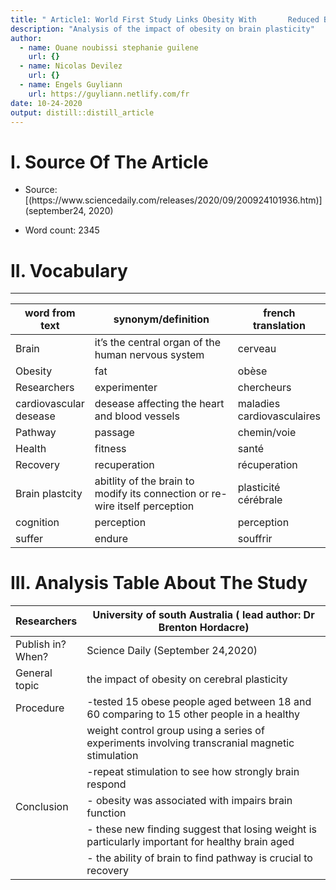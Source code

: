```yaml
---
title: " Article1: World First Study Links Obesity With       Reduced Brain Plasticity"
description: "Analysis of the impact of obesity on brain plasticity"
author:
  - name: Ouane noubissi stephanie guilene
    url: {}
  - name: Nicolas Devilez
    url: {}
  - name: Engels Guyliann
    url: https://guyliann.netlify.com/fr
date: 10-24-2020
output: distill::distill_article
---
```


# I. Source Of The Article 

* Source:   [(https://www.sciencedaily.com/releases/2020/09/200924101936.htm)]
(september24, 2020)

* Word count:  2345

# II. Vocabulary



___________________________________________________
| word from text         | synonym/definition                                                          | french translation         |
| ---------------------- | --------------------------------------------------------------------------- | -------------------------- |
| Brain                  | it's the central organ of the human nervous system                          | cerveau                    |
| Obesity                | fat                                                                         | obèse                      |
| Researchers            | experimenter                                                                | chercheurs                 |
| cardiovascular desease | desease affecting the heart and blood vessels                               | maladies cardiovasculaires |
| Pathway                | passage                                                                     | chemin/voie                |
| Health                 | fitness                                                                     | santé                      |
| Recovery               | recuperation                                                                | récuperation               |
| Brain plastcity        | abitlity of the brain to modify its connection or re-wire itself perception | plasticité cérébrale        |
| cognition              | perception                                                                  | perception                 |
| suffer                 | endure                                                                      | souffrir                   |


# III. Analysis Table About The Study


| Researchers       |       University of south Australia ( lead author: Dr Brenton Hordacre)                                                             |
| ----------------- | ------------------------------------------------------------------------------------------------ |
| Publish in? When? |  Science Daily (September 24,2020)                                                               |
| General topic     |    the impact of obesity on cerebral plasticity                                                  |
| Procedure         |   -tested 15 obese people aged between 18 and 60 comparing to 15 other people in a healthy       |
|                   |   weight control group using a series of experiments involving transcranial magnetic stimulation |
|                   | -repeat stimulation to see how strongly brain respond                                            |
| Conclusion        | - obesity was associated with impairs brain function                                             |
|                   | - these new finding suggest that losing weight is particularly important for healthy brain aged  |
|                   | - the ability of brain to find pathway is crucial to recovery                                    |

